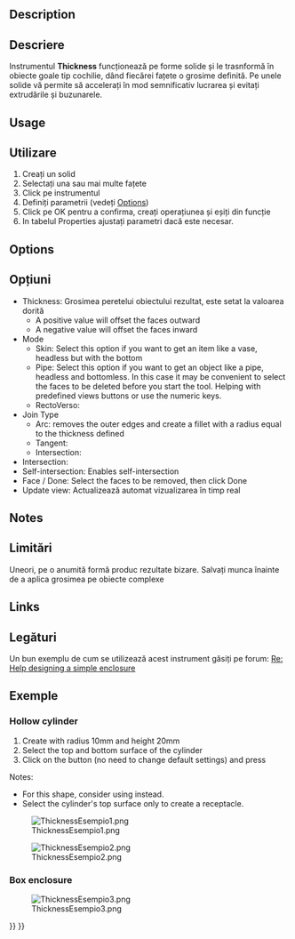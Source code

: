 <languages/>

{{Docnav
|[[Part_Offset2D|Offset2D]]
|[[Part_ProjectionOnSurface|ProjectionOnSurface]]
|[[Part_Workbench|Part]]
|IconL=Part_Offset2D.svg
|IconR=Part_ProjectionOnSurface.svg
|IconC=Workbench_Part.svg
}}

<div class="mw-translate-fuzzy">
{{GuiCommand
|Name=Part Thickness
|MenuLocation=Part → Thickness
|Workbenches=[[Part_Workbench|Part]]
|SeeAlso=[[Part_Offset|Part Offset]]
}}
</div>

==Description==

<div class="mw-translate-fuzzy">
==Descriere==
Instrumentul  '''Thickness''' funcționează pe forme solide și le trasnformă în obiecte goale tip cochilie, dând fiecărei fațete o grosime definită.
Pe unele solide vă permite să accelerați în mod semnificativ lucrarea și evitați extrudările și buzunarele.
</div>

==Usage== 

<div class="mw-translate-fuzzy">
==Utilizare==
# Creați un solid
# Selectați una sau mai multe fațete
# Click pe instrumentul {{KEY|[[Image:Part_Thickness.png|16px]] '''Part Thickness'''}} 
# Definiți parametrii (vedeți [[#Options|Options]])
# Click pe OK pentru a confirma, creați operațiunea și eșiți din funcție
# In tabelul Properties ajustați parametri dacă este necesar.
</div>

==Options== 

<div class="mw-translate-fuzzy">
==Opțiuni==
* Thickness: Grosimea peretelui obiectului rezultat, este setat la valoarea dorită
** A positive value will offset the faces outward
** A negative value will offset the faces inward
* Mode
** Skin: Select this option if you want to get an item like a vase,  headless but with the bottom
** Pipe: Select this option if you want to get an object like a pipe, headless and bottomless. In this case it may be convenient to select the faces to be deleted before you start the tool. Helping with predefined views buttons or use the numeric keys.
** RectoVerso: 
* Join Type
** Arc: removes the outer edges and create a fillet with a radius equal to the thickness defined
** Tangent:
** Intersection:
* Intersection:
* Self-intersection: Enables self-intersection
* Face / Done: Select the faces to be removed, then click Done
* Update view: Actualizează automat vizualizarea în timp real
</div>

==Notes==

<div class="mw-translate-fuzzy">
==Limitări==
Uneori, pe o anumită formă produc rezultate bizare. Salvați munca înainte de a aplica grosimea pe obiecte complexe
</div>

==Links== 

<div class="mw-translate-fuzzy">
==Legături==
Un bun exemplu de cum se utilizează acest instrument găsiți pe forum: [http://forum.freecadweb.org/viewtopic.php?f=3&t=3766&p=29741&hilit=enclosure#p29547 Re: Help designing a simple enclosure]
</div>

<span id="Examples"></span>
==Exemple==

===Hollow cylinder===

# Create {{Button|[[Image:Part_Cylinder.svg|16px]] [[Part_Cylinder|Cylinder]]}} with radius 10mm and height 20mm
# Select the top and bottom surface of the cylinder
# Click on the {{Button|[[Image:Part_Thickness.svg|16px]] Thickness}} button (no need to change default settings) and press {{KEY|OK}}

Notes:
* For this shape, consider using {{Button|[[Image:Part_Tube.svg|16px]] [[Part_Tube|Tube]]}} instead.
* Select the cylinder's top surface only to create a receptacle.

[[Image:ThicknessEsempio1.png]]

[[Image:ThicknessEsempio2.png]]

===Box enclosure===

[[Image:ThicknessEsempio3.png]]


{{Docnav
|[[Part_Offset2D|Offset2D]]
|[[Part_ProjectionOnSurface|ProjectionOnSurface]]
|[[Part_Workbench|Part]]
|IconL=Part_Offset2D.svg
|IconR=Part_ProjectionOnSurface.svg
|IconC=Workbench_Part.svg
}}

{{Part Tools navi{{#translation:}}}}
{{Userdocnavi{{#translation:}}}}